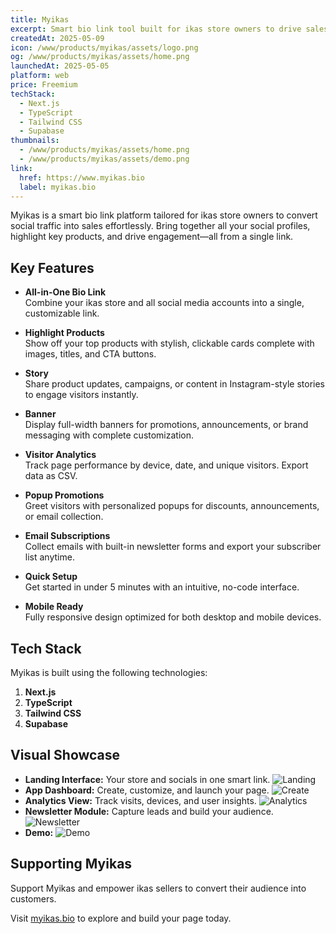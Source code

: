 ```yaml
---
title: Myikas
excerpt: Smart bio link tool built for ikas store owners to drive sales.
createdAt: 2025-05-09
icon: /www/products/myikas/assets/logo.png
og: /www/products/myikas/assets/home.png
launchedAt: 2025-05-05
platform: web
price: Freemium
techStack:
  - Next.js
  - TypeScript
  - Tailwind CSS
  - Supabase
thumbnails:
  - /www/products/myikas/assets/home.png
  - /www/products/myikas/assets/demo.png
link:
  href: https://www.myikas.bio
  label: myikas.bio
---
```


Myikas is a smart bio link platform tailored for ikas store owners to convert social traffic into sales effortlessly. Bring together all your social profiles, highlight key products, and drive engagement—all from a single link.

## Key Features

- **All-in-One Bio Link**  
  Combine your ikas store and all social media accounts into a single, customizable link.

- **Highlight Products**  
  Show off your top products with stylish, clickable cards complete with images, titles, and CTA buttons.

- **Story**  
  Share product updates, campaigns, or content in Instagram-style stories to engage visitors instantly.

- **Banner**  
  Display full-width banners for promotions, announcements, or brand messaging with complete customization.

- **Visitor Analytics**  
  Track page performance by device, date, and unique visitors. Export data as CSV.

- **Popup Promotions**  
  Greet visitors with personalized popups for discounts, announcements, or email collection.

- **Email Subscriptions**  
  Collect emails with built-in newsletter forms and export your subscriber list anytime.

- **Quick Setup**  
  Get started in under 5 minutes with an intuitive, no-code interface.

- **Mobile Ready**  
  Fully responsive design optimized for both desktop and mobile devices.

## Tech Stack

Myikas is built using the following technologies:

1. **Next.js**
2. **TypeScript**
3. **Tailwind CSS**
4. **Supabase**

## Visual Showcase

- **Landing Interface:** Your store and socials in one smart link. ![Landing](./assets/home.png)
- **App Dashboard:** Create, customize, and launch your page. ![Create](./assets/create.png)
- **Analytics View:** Track visits, devices, and user insights. ![Analytics](./assets/analytics.png)
- **Newsletter Module:** Capture leads and build your audience. ![Newsletter](./assets/newsletter.png)
- **Demo:** ![Demo](./assets/demo.png)

## Supporting Myikas

Support Myikas and empower ikas sellers to convert their audience into customers.

Visit [myikas.bio](https://www.myikas.bio) to explore and build your page today.
